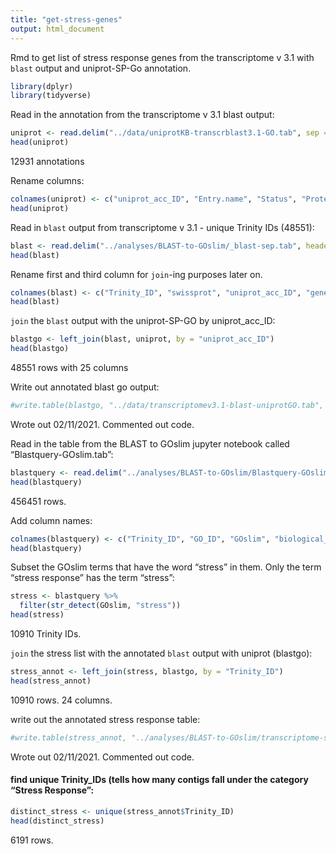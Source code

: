 ```yaml
---
title: "get-stress-genes"
output: html_document
---
```

Rmd to get list of stress response genes from the transcriptome v 3.1 with `blast` output and uniprot-SP-Go annotation. 

```r
library(dplyr)
library(tidyverse)
```

Read in the annotation from the transcriptome v 3.1 blast output:
```r
uniprot <- read.delim("../data/uniprotKB-transcrblast3.1-GO.tab", sep = '\t', header = TRUE)
head(uniprot)
```
12931 annotations 

Rename columns:
```r
colnames(uniprot) <- c("uniprot_acc_ID", "Entry.name", "Status", "Protein.names", "Geme.names", "Organism", "Length", "Gene.ontology.biological.process", "Gene.ontology.cellular.component", "Gene.ontology.GO", "Gene.ontology.molecular.function", "Gene.ontology.IDs")
head(uniprot)
```

Read in `blast` output from transcriptome v 3.1 - unique Trinity IDs (48551):
```r
blast <- read.delim("../analyses/BLAST-to-GOslim/_blast-sep.tab", header = FALSE)
head(blast)
```

Rename first and third column for `join`-ing purposes later on. 
```r
colnames(blast) <- c("Trinity_ID", "swissprot", "uniprot_acc_ID", "gene_id", "pident", "length", "mismatch", "gapopen", "qstart", "qend", "sstart", "send", "evalue", "bitescore")
head(blast)
```

`join` the `blast` output with the uniprot-SP-GO by uniprot_acc_ID:
```r
blastgo <- left_join(blast, uniprot, by = "uniprot_acc_ID")
head(blastgo)
```
48551 rows with 25 columns

Write out annotated blast go output:
```r
#write.table(blastgo, "../data/transcriptomev3.1-blast-uniprotGO.tab", sep = '\t', quote = FALSE, row.names = FALSE)
```
Wrote out 02/11/2021. Commented out code. 


Read in the table from the BLAST to GOslim jupyter notebook called "Blastquery-GOslim.tab":
```r
blastquery <- read.delim("../analyses/BLAST-to-GOslim/Blastquery-GOslim.tab", sep = '\t', header = FALSE)
head(blastquery)
```
456451 rows.

Add column names:
```r
colnames(blastquery) <- c("Trinity_ID", "GO_ID", "GOslim", "biological_process")
head(blastquery)
```

Subset the GOslim terms that have the word "stress" in them. Only the term "stress response" has the term "stress":
```r
stress <- blastquery %>%
  filter(str_detect(GOslim, "stress"))
head(stress)
```
10910 Trinity IDs.

`join` the stress list with the annotated `blast` output with uniprot (blastgo):
```r
stress_annot <- left_join(stress, blastgo, by = "Trinity_ID")
head(stress_annot)
```
10910 rows. 24 columns.       


write out the annotated stress response table:
```r
#write.table(stress_annot, "../analyses/BLAST-to-GOslim/transcriptome-stress-genes.tab", sep = '\t', quote = FALSE, row.names = FALSE)
```
Wrote out 02/11/2021. Commented out code. 

#### find unique Trinity_IDs (tells how many contigs fall under the category "Stress Response": 

```r
distinct_stress <- unique(stress_annot$Trinity_ID)
head(distinct_stress)
```
6191 rows. 



